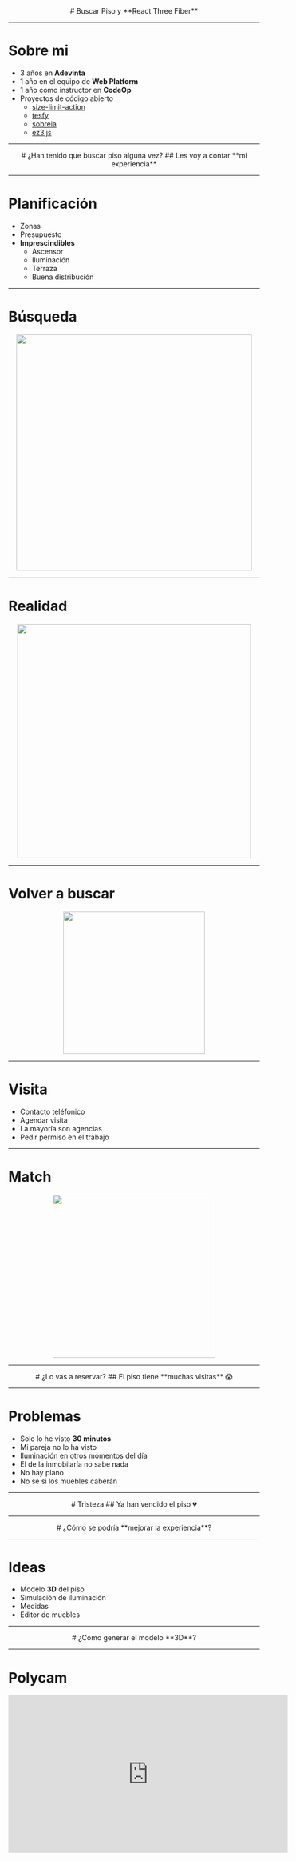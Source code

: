
<Center className="gap-3xl">
# Buscar Piso y **React Three Fiber**
<PersonalCard
  name="Andrés Alvarez"
  role="Web Platform Real Estate"
  src="https://avatars.githubusercontent.com/u/6877967"
/>
</Center>

---

# Sobre mi

- 3 años en **Adevinta**
- 1 año en el equipo de **Web Platform**
- 1 año como instructor en **CodeOp** 
- Proyectos de código abierto
  - [size-limit-action](https://github.com/andresz1/size-limit-action)
  - [tesfy](https://tesfy.vercel.app/)
  - [sobreia](https://sobreia.com/)
  - [ez3.js](https://github.com/andresz1/ez3.js)

---

<Center>
# ¿Han tenido que buscar piso alguna vez?
## Les voy a contar **mi experiencia**
</Center>

---

# Planificación

- Zonas
- Presupuesto
- **Imprescindibles**
  - Ascensor
  - Iluminación
  - Terraza
  - Buena distribución

---

# Búsqueda

<Center>
<img src="/images/busqueda.png" width="472" heigh="566" />
</Center>

---

# Realidad

<Center>
<img src="/images/no-pinta-bien-meme.webp" width="468" heigh="468" />
</Center>

---

# Volver a buscar

<Center>
<img src="/images/fotocasa.png" width="284" heigh="600" />
</Center>

---

# Visita

- Contacto teléfonico
- Agendar visita
- La mayoría son agencias
- Pedir permiso en el trabajo

---

# Match

<Center>
<img src="/images/piso.png" width="326" heigh="326" />
</Center>

---

<Center>
# ¿Lo vas a reservar?
## El piso tiene **muchas visitas** 😱
</Center>

---

# Problemas

- Solo lo he visto **30 minutos**
- Mi pareja no lo ha visto
- Iluminación en otros momentos del día
- El de la inmobilaría no sabe nada
- No hay plano
- No se si los muebles caberán

---

<Center>
# Tristeza
## Ya han vendido el piso 💔
</Center>

---

<Center>
# ¿Cómo se podría **mejorar la experiencia**?
</Center>

---

# Ideas

- Modelo **3D** del piso
- Simulación de iluminación
- Medidas
- Editor de muebles

---

<Center>
# ¿Cómo generar el modelo **3D**?
</Center>

---

# Polycam

<Center>
<iframe
  className="rounded-md"
  width="560"
  height="315"
  src="https://www.youtube.com/embed/OINuYSmhP9s"
  title="YouTube video player"
  frameborder="0" 
  allow="accelerometer; autoplay; clipboard-write; encrypted-media; gyroscope; picture-in-picture; web-share"
  allowfullscreen 
/>
</Center>

---

<Center>
# ¿Cómo visualizar el modelo **3D**?
</Center>

---

# **WebGL**

- API de JavaScript
- Mostrar gráficos 2D y 3D
- Historia
  - OpenGL
  - OpenGL ES
- GLSL
- `canvas`
- Álgebra lineal 😰

---

# Pipeline gráfico

<Center className="gap-2xl">
<img
  src="/images/webgl-pipeline.jpeg"
  width="1000"
  heigh="378"
/>
## Verde en **CPU (JavaScript)**, rosa en **GPU (GLSL)**
</Center>

---


# Vértices y geometría

<VertexExample  />

---

# Rasterización

<MeshExample  />

---

# **WebGL**

<Center>
<img
  className="rounded-md"
  src="/images/game-meme.jpeg"
  width="300"
  heigh="550"
/>
</Center>

---

# **Three.js**

- Biblioteca de JavaScript
- Crear y mostrar **escenas 3D**
- Cargar modelos
- Renderer
  - **WebGL**
  - CSS3D
  - SVG
- Facil de usar

---

# Grafo de escena

<Center>
<img
  src="/images/escena.png"
  width="621"
  heigh="552"
/>
</Center>

---

# Transformaciones

- Posición
- Rotación
- Escala

<Center>
<img
  className="rounded-md"
  src="/images/transformations.png"
  width="836"
  heigh="256"
/>
</Center>

---

# Grupo

<Center>
<img
  src="/images/group.png"
  width="490"
  heigh="390"
/>
</Center>

---

# Cámara

<Center>
<img
  src="/images/camara.png"
  width="1000"
  heigh="482"
/>
</Center>

---

# **Three.js**

### Renderer

```js
import * as THREE from 'three';

const scene = new THREE.Scene();
const aspect = window.innerWidth / window.innerHeight;
const camera = new THREE.PerspectiveCamera(75, aspect, 0.1, 1000);
const renderer = new THREE.WebGLRenderer();
renderer.setSize(window.innerWidth, window.innerHeight);

document.body.appendChild(renderer.domElement);
```

### Escena

```js
const geometry = new THREE.SphereGeometry(1, 18, 18);
const material = new THREE.MeshNormalMaterial();
const sphere = new THREE.Mesh(geometry, material);

scene.add(sphere);
camera.position.z = 3;
```

### Ciclo principal

```js
const render = () => {
  requestAnimationFrame(render);
  sphere.rotation.y += 0.1;
  renderer.render(scene, camera);
};

render();
```

---

# Pero yo se **React**

<ReactExample />

---

# **React Three Fiber**

- Renderer de React para Three.js
- Sin limitaciones
- Igual de rápido
- [@react-three/drei](https://github.com/pmndrs/drei)
  - Controles
  - Audio
  - Efectos
  - Texto
- [react-spring](https://www.react-spring.dev/)
  - Animaciones

---

# **React Three Fiber**

```jsx
import { Canvas, useFrame } from "@react-three/fiber";
import { useRef } from "react";

const Sphere = () => {
  const ref = useRef(null);

  useFrame((_state, delta) => {
    ref.current.rotation.y += delta;
  });

  return (
    <mesh ref={ref} position={[0, 0, 0]}>
      <sphereGeometry args={[1, 18, 18]} />
      <meshStandardMaterial color="blue" />
    </mesh>
  );
};

export const Example = () => {
  return (
    <Canvas camera={{ position: [0, 0, 3] }}>
      <ambientLight />
      <Sphere />
    </Canvas>
  );
};
```
---

# Material

- **Apariencia del objeto**
- Diferentes tipos
  - `MeshStandardMaterial`
  - `MeshLambertMaterial`
  - `MeshToonMaterial`
- Transparencia
- Color, aspereza y metalicidad
- Texturas

---

# Material

<MaterialExample />

---

# Material

```jsx
import { Canvas, useFrame, useLoader } from "@react-three/fiber";
import { useRef } from "react";
import { TextureLoader } from "three";

const Earth = () => {
  const ref = useRef<(null);
  const colorMap = useLoader(TextureLoader, "/images/earth.jpeg");

  useFrame((_state, delta) => {
    ref.current.rotation.y += delta;
  });

  return (
    <mesh ref={ref} position={[0, 0, 0]}>
      <sphereGeometry args={[1, 18, 18]} />
      <meshStandardMaterial map={colorMap} />
    </mesh>
  );
};

export const Example = () => {
  return (
    <Canvas>
      <Suspense fallback={null}>
        <ambientLight />
        <Earth />
      </Suspense>
    </Canvas>
  );
};
```

---

# Iluminación

<Center>
<img
  src="/images/lighting.png"
  width="758"
  heigh="165"
/>
</Center>

---

# Iluminación

<LightExample />

---

# Iluminación

```jsx
const Sun = () => {
  const ref = useRef(null);
  const position = [0, 0, 10]

  useFrame((_state, delta) => {
    ref.current.rotation.y += delta * 2;
  });

  return (
    <group ref={ref}>
      <pointLight position={position} />
      <mesh position={position}>
        <sphereGeometry args={[0.2, 18, 18]} />
        <meshStandardMaterial color="yellow" />
      </mesh>
    </group>
  );
};

export const LightExample = () => {
  return (
    <Canvas camera={{ position: [0, 0, 3] }}>
      <Suspense fallback={null}>
        <ambientLight />
        <Sun position={[0, 0, 0]} />
        <Earth position={[0, 0, 0]} />
      </Suspense>
    </Canvas>
  );
};
```

---

<Center>
# ¿Y si cargo un modelo de Polycam?
</Center>

---

# Modelo de **piso**

<FlatExample />

---

# Modelo

```jsx
import { Canvas, useLoader } from "@react-three/fiber";
import { OrbitControls } from "@react-three/drei";
import { GLTFLoader } from "three/addons/loaders/GLTFLoader.js";

export const FlatExample = () => {
  const gltf = useLoader(GLTFLoader, "/assets/flat.glb");

  return (
    <Canvas resize={{ scroll: false, offsetSize: true }}>
      <ambientLight intensity={0.5} />
      <pointLight position={[-10, -10, -10]} />
      <primitive object={gltf.scene} />
      <OrbitControls />
    </Canvas>
  );
};
```

---

# Conclusiones

- Modelos 3D
- Mejorar experiencia
  - Visita
  - Iluminación
  - Medidas
  - Muebles
- **WebGL** es complejo
- **Three.js** y **React Three Fiber** lo hacen más facil

---

<Center className="gap-xl">
# **¿Preguntas?**
<img
  src="/images/qr.png"
  width="200"
  heigh="200"
/>
</Center>